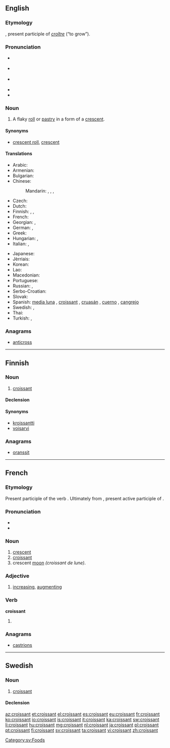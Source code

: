 {{also|Croissant}}
==English==

{{wikipedia}}

===Etymology===
{{borrowing|fr}} {{term|croissant||crescent|lang=fr}}, present participle of ''[[croître]]'' (“to grow”).

===Pronunciation===
* {{a|Canada}} {{IPA|/kɹwɒˈsɒnt/|/kɹwəˈsɒnt/}}
* {{a|UK}} {{IPA|/ˈkɹwʌsɒŋ/|/ˈkwʌsɒŋ/}}
* {{a|US}} {{IPA|/kɹəˈsɑnt/|/kɹwɑˈsɑ̃/}}
* {{audio|en-ca-croissant.ogg|Audio (CA)}}
* {{audio|en-us-croissant.ogg|Audio (US)}}

===Noun===
{{en-noun}}

# A flaky [[roll]] or [[pastry]] in a form of a [[crescent]].

====Synonyms====
* [[crescent roll]], [[crescent]]

====Translations====
{{trans-top|a flaky roll or pastry in a form of a crescent}}
* Arabic: {{t-|ar|كرواسان|m|tr=kruwasaan}}
* Armenian: {{t-|hy|կրուասան|sc=Armn}}
* Bulgarian: {{t-|bg|кроасан|sc=Cyrl}}
* Chinese:
*: Mandarin: {{t|cmn|牛角面包|tr=niújiǎo miàobāo|sc=Hani}}, {{t|cmn|新月形麵包|sc=Hani}}, {{t|cmn|新月形面包|tr=xīnyuè xíng miànbāo|sc=Hani}}, {{t|cmn|牛角包|tr=niújiǎobāo|sc=Hani}}
* Czech: {{t+|cs|rohlík|m}}
* Dutch: {{t+|nl|croissant|m}}
* Finnish: {{t+|fi|voisarvi}},  {{t+|fi|croissant}},  {{t+|fi|kroissantti}}
* French: {{t+|fr|croissant|m}}
* Georgian: {{t-|ka|კროასანი|sc=Geor}}, {{t-|ka|კრუასანი|tr=kruasani|sc=Geor}}
* German: {{t+|de|Croissant|n}}, {{t+|de|Hörnchen|n}}
* Greek: {{t+|el|κρουασάν|n|tr=krouasán}}
* Hungarian: {{t+|hu|croissant}}, {{t+|hu|kifli}}
* Italian: {{t-|it|brioche|f}}, {{t+|it|cornetto|m}}
{{trans-mid}}
* Japanese: {{t-|ja|クロワッサン|tr=kurowassan}}
* Jèrriais: {{tø|roa-jer|crouaîssant|m}}
* Korean: {{t+|ko|크루아상|tr=keuruasang|sc=Hang}}
* Lao: {{t-|lo|ຄົວຊ່ອງ|tr=khua-sööng|sc=Laoo}}
* Macedonian: {{t-|mk|кроасан|m|tr=kroasán}}
* Portuguese: {{t+|pt|croissant|m}}
* Russian: {{t+|ru|круассан|m|tr=kruassán}},  {{t+|ru|рогалик|m|tr=rogálik}}
* Serbo-Croatian: {{t-|sh|kroasan|m}}
* Slovak: {{t-|sk|rožok|m}}
* Spanish: [[media luna]] {{g|f}}, [[croissant]] {{g|m}}, [[cruasán]] {{g|m}}, [[cuerno]] {{g|m}}, [[cangrejo]] {{g|m}} {{qualifier|Costa Rica}}
* Swedish: {{t+|sv|giffel|c}}, {{t+|sv|croissant|c}}
* Thai: {{t-|th|ครัวซองต์|tr=khrwasawng}}
* Turkish: {{t+|tr|kruvasan}},  {{t+|tr|kruasan}}
{{trans-bottom}}

===Anagrams===
* [[anticross#English|anticross]]

----

==Finnish==

===Noun===
{{fi-noun}}

# [[#English|croissant]]

====Declension====
{{fi-decl-risti|croissant|i=0}}

====Synonyms====
* [[kroissantti]]
* [[voisarvi]]

===Anagrams===
* [[oranssit#Finnish|oranssit]]

----

==French==

===Etymology===
Present participle of the verb {{term|croître||to increase|lang=fr}}. Ultimately from {{etyl|la|fr}} {{term|crescens|lang=la}}, present active participle of {{term/t|la|cresco||I augment}}.

===Pronunciation===
* {{IPA|/kʁwasɑ̃/|lang=fr}}
* {{audio|Fr-croissant2.ogg|Audio (FR)}}

===Noun===
{{fr-noun|m}}

# [[crescent]]
# [[#English|croissant]]
# crescent [[moon]] ''(croissant de lune)''.

===Adjective===
{{fr-adj}}

# [[increase|increasing]], [[augment]]ing

===Verb===
'''croissant'''

# {{present participle of|croître|lang=fr}}

===Anagrams===
* [[castrions#French|castrions]]

----

==Swedish==

===Noun===
{{sv-noun|c}}

# [[#English|croissant]]

====Declension====
{{sv-noun-reg-er}}

[[Category:sv:Foods]]

[[az:croissant]]
[[et:croissant]]
[[el:croissant]]
[[es:croissant]]
[[eu:croissant]]
[[fr:croissant]]
[[ko:croissant]]
[[io:croissant]]
[[is:croissant]]
[[it:croissant]]
[[ka:croissant]]
[[sw:croissant]]
[[li:croissant]]
[[hu:croissant]]
[[mg:croissant]]
[[nl:croissant]]
[[ja:croissant]]
[[pl:croissant]]
[[pt:croissant]]
[[fi:croissant]]
[[sv:croissant]]
[[ta:croissant]]
[[vi:croissant]]
[[zh:croissant]]